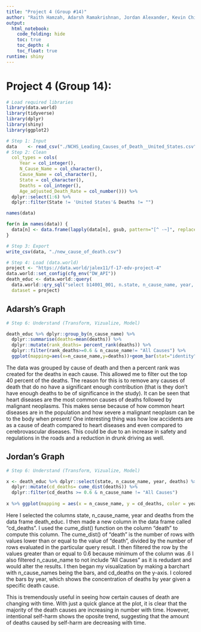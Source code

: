 ```yaml
---
title: "Project 4 (Group #14)"
author: "Raith Hamzah, Adarsh Ramakrishnan, Jordan Alexander, Kevin Chiu"
output:
  html_notebook:
    code_folding: hide
    toc: true
    toc_depth: 4
    toc_float: true
runtime: shiny
---
```

# Project 4 (Group 14):
```r
# Load required libraries
library(data.world)
library(tidyverse)
library(dplyr)
library(shiny)
library(ggplot2)

# Step 1: Input
data	<- read_csv("./NCHS_Leading_Causes_of_Death__United_States.csv",
# Step 2: Clean
  col_types = cols(
     Year = col_integer(),
     N_Cause_Name = col_character(),
     Cause_Name = col_character(),
     State = col_character(),
     Deaths = col_integer(),
     Age_adjusted_Death_Rate = col_number())) %>% 
  dplyr::select(1:6) %>% 
  dplyr::filter(State != 'United States'& Deaths != "")

names(data)

for(n in names(data)) {
  data[n] <- data.frame(lapply(data[n], gsub, pattern="[^ -~]", replacement= ""))
}

# Step 3: Export
write_csv(data, "./new_cause_of_death.csv")

# Step 4: Load (data.world)
project <- "https://data.world/jalex11/f-17-edv-project-4"
data.world::set_config(cfg_env("DW_API"))
death_educ <- data.world::query(
  data.world::qry_sql("select b14001_001, n.state, n_cause_name, year, deaths from new_cause_of_death n join usa_all_states u on n.state = u.areaname;"),
  dataset = project)


```

## Adarsh's Graph
```r
# Step 6: Understand (Transform, Vizualize, Model)

death_educ %>% dplyr::group_by(n_cause_name) %>%
  dplyr::summarise(deaths=mean(deaths)) %>%
  dplyr::mutate(rank_deaths= percent_rank(deaths)) %>%
  dplyr::filter(rank_deaths>=0.6 & n_cause_name!= "All Causes") %>%
  ggplot(mapping=aes(x=n_cause_name,y=deaths))+geom_bar(stat="identity")

```

The data was grouped by cause of death and then a percent rank was created for the deaths in each cause. This allowed me to filter out the top 40 percent of the deaths. The reason for this is to remove any causes of death that do no have a significant enough contribution (that is they don't have enough deaths to be of significance in the study). It can be seen that heart diseases are the most common causes of deaths followed by malignant neoplasms. This makes sense because of how common heart diseases are in the population and how severe a malignant neoplasm can be to the body when present/ One interesting thing was how low accidents are as a cause of death compared to heart diseases and even compared to cerebrovascular diseases. This could be due to an increase in safety and regulations in the roads and a reduction in drunk driving as well.

## Jordan's Graph

```r
# Step 6: Understand (Transform, Vizualize, Model)

x <- death_educ %>% dplyr::select(state, n_cause_name, year, deaths) %>%
  dplyr::mutate(cd_deaths= cume_dist(deaths)) %>%
  dplyr::filter(cd_deaths >= 0.6 & n_cause_name != "All Causes")
  
x %>% ggplot(mapping = aes(x = n_cause_name, y = cd_deaths, color = year)) + geom_bar(stat = "identity") + theme(axis.text.x=element_text(angle=90,hjust=1,vjust=0.5))

```

Here I selected the columns state, n_cause_name, year and deaths from the data frame death_educ. I then made a new column in the data frame called "cd_deaths". I used the cume_dist() function on the column "death" to compute this column. The cume_dist() of "death" is the number of rows with values lower than or equal to the value of "death", divided by the number of rows evaluated in the particular query result. I then filtered the row by the values greater than or equal to 0.6 because minimum of the column was .6 I also filtered n_cause_name to not include "All Causes" as it is redudant and would alter the results. I then began my visualization by making a barchart with n_cause_names being the bars, and cd_deaths on the y-axis. I colored the bars by year, which shows the concentration of deaths by year given a specific death cause. 

This is tremendously useful in seeing how certain causes of death are changing with time. With just a quick glance at the plot, it is clear that the majority of the death causes are increasing in number with time. However, intentional self-harm shows the oposite trend, suggesting that the amount of deaths caused by self-harm are decreasing with time.
